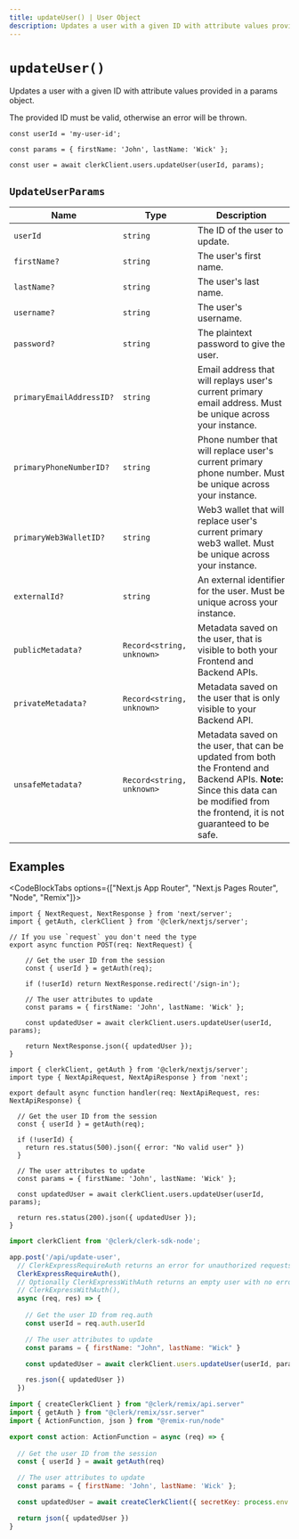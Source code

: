 ```yaml
---
title: updateUser() | User Object
description: Updates a user with a given ID with attribute values provided in a params object.
---
```


# `updateUser()`

Updates a user with a given ID with attribute values provided in a params object.

The provided ID must be valid, otherwise an error will be thrown.

```tsx
const userId = 'my-user-id';

const params = { firstName: 'John', lastName: 'Wick' }; 

const user = await clerkClient.users.updateUser(userId, params);
```

## `UpdateUserParams`

| Name | Type | Description |
| --- | --- | --- |
| `userId` | `string` | The ID of the user to update. |
| `firstName?` | `string` | The user's first name. |
| `lastName?` | `string` | The user's last name. |
| `username?` | `string` | The user's username. |
| `password?` | `string` | The plaintext password to give the user. |
| `primaryEmailAddressID?` | `string` | Email address that will replays user's current primary email address. Must be unique across your instance. |
| `primaryPhoneNumberID?` | `string` | Phone number that will replace user's current primary phone number. Must be unique across your instance. |
| `primaryWeb3WalletID?` | `string` | Web3 wallet that will replace user's current primary web3 wallet. Must be unique across your instance. |
| `externalId?` | `string` | An external identifier for the user. Must be unique across your instance. |
| `publicMetadata?` | `Record<string, unknown>` | Metadata saved on the user, that is visible to both your Frontend and Backend APIs. |
| `privateMetadata?` | `Record<string, unknown>` | Metadata saved on the user that is only visible to your Backend API. |
| `unsafeMetadata?` | `Record<string, unknown>` | Metadata saved on the user, that can be updated from both the Frontend and Backend APIs. **Note:** Since this data can be modified from the frontend, it is not guaranteed to be safe. |

## Examples

<CodeBlockTabs options={["Next.js App Router", "Next.js Pages Router", "Node", "Remix"]}>
```tsx filename="app/page.[jsx/tsx]"
import { NextRequest, NextResponse } from 'next/server';
import { getAuth, clerkClient } from '@clerk/nextjs/server';

// If you use `request` you don't need the type
export async function POST(req: NextRequest) {

	// Get the user ID from the session
	const { userId } = getAuth(req);

	if (!userId) return NextResponse.redirect('/sign-in');

	// The user attributes to update
	const params = { firstName: 'John', lastName: 'Wick' };

	const updatedUser = await clerkClient.users.updateUser(userId, params);

	return NextResponse.json({ updatedUser });
}

```

```tsx filename="pages/api/updateUser.[jsx/tsx]"
import { clerkClient, getAuth } from '@clerk/nextjs/server';
import type { NextApiRequest, NextApiResponse } from 'next';

export default async function handler(req: NextApiRequest, res: NextApiResponse) {

  // Get the user ID from the session
  const { userId } = getAuth(req);

  if (!userId) {
    return res.status(500).json({ error: "No valid user" })
  }

  // The user attributes to update
  const params = { firstName: 'John', lastName: 'Wick' };

  const updatedUser = await clerkClient.users.updateUser(userId, params);

  return res.status(200).json({ updatedUser });
}
```

```js filename="updateUser.js"
import clerkClient from '@clerk/clerk-sdk-node';

app.post('/api/update-user',
  // ClerkExpressRequireAuth returns an error for unauthorized requests
  ClerkExpressRequireAuth(),
  // Optionally ClerkExpressWithAuth returns an empty user with no error
  // ClerkExpressWithAuth(),
  async (req, res) => {
  
    // Get the user ID from req.auth
    const userId = req.auth.userId

    // The user attributes to update
    const params = { firstName: "John", lastName: "Wick" }

    const updatedUser = await clerkClient.users.updateUser(userId, params)

    res.json({ updatedUser })
  })


```

```js filename="app/routes/profile.[jsx/tsx]"
import { createClerkClient } from "@clerk/remix/api.server"
import { getAuth } from "@clerk/remix/ssr.server"
import { ActionFunction, json } from "@remix-run/node"

export const action: ActionFunction = async (req) => {
  
  // Get the user ID from the session
  const { userId } = await getAuth(req)

  // The user attributes to update
  const params = { firstName: 'John', lastName: 'Wick' };

  const updatedUser = await createClerkClient({ secretKey: process.env.CLERK_SECRET_KEY }).users.updateUser(userId, params)

  return json({ updatedUser })
}
```
</CodeBlockTabs>
